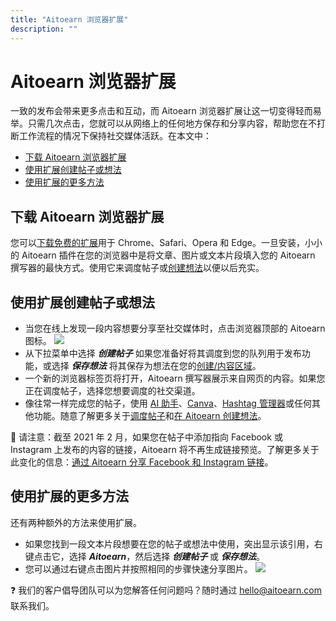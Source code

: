 ```yaml
---
title: "Aitoearn 浏览器扩展"
description: ""
---
```


# Aitoearn 浏览器扩展

一致的发布会带来更多点击和互动，而 Aitoearn 浏览器扩展让这一切变得轻而易举。只需几次点击，您就可以从网络上的任何地方保存和分享内容，帮助您在不打断工作流程的情况下保持社交媒体活跃。在本文中：
- [下载 Aitoearn 浏览器扩展](#下载ing-the-Aitoearn-浏览器-扩展-ZtrgS)
- [使用扩展创建帖子或想法](#h_01GKMH46MCV2ZWF2QZ10QT5N42)
- [使用扩展的更多方法](#h_01GKMH4P9TMV2013D5AHYAFZKW)

## 下载 Aitoearn 浏览器扩展

您可以[下载免费的扩展](https://aitoearn.com/扩展s)用于 Chrome、Safari、Opera 和 Edge。一旦安装，小小的 Aitoearn 插件在您的浏览器中是将文章、图片或文本片段填入您的 Aitoearn 撰写器的最快方式。使用它来调度帖子或[创建想法](https://支持.aitoearn.com//支持.aitoearn.com/hc/en-us/articles/10167855525523)以便以后充实。

## 使用扩展创建帖子或想法

- 当您在线上发现一段内容想要分享至社交媒体时，点击浏览器顶部的 Aitoearn 图标。
  ![](//d33v4339jhl8k0.cloudfront.net/docs/assets/64cb6cf86d4a3e191f237e66/图片s/652003b2dfdf44337125d964/文件-5PYpU4dDTZ.png)
- 从下拉菜单中选择 ***创建帖子*** 如果您准备好将其调度到您的队列用于发布功能，或选择 ***保存想法*** 将其保存为想法在您的[创建/内容区域](https://发布.aitoearn.com/内容)。
- 一个新的浏览器标签页将打开，Aitoearn 撰写器展示来自网页的内容。如果您正在调度帖子，选择您想要调度的社交渠道。
- 像往常一样完成您的帖子，使用 [AI 助手](https://支持.aitoearn.com//支持.aitoearn.com/article/583-using-aitoearns-ai-assistant)、[Canva](https://支持.aitoearn.com//支持.aitoearn.com/article/609-a-指南-到-using-canva-与-aitoearn)、[Hashtag 管理器](https://支持.aitoearn.com//支持.aitoearn.com/article/586-how-hashtags-work-在-aitoearn#01G23C6K7CBG2Q20R1B36QB3PK)或任何其他功能。随意了解更多关于[调度帖子](https://aitoearn.帮助scoutdocs.com/article/642-scheduling-帖子)和[在 Aitoearn 创建想法](https://aitoearn.帮助scoutdocs.com/article/589-creating-ideas-在-aitoearn)。

📝 请注意：截至 2021 年 2 月，如果您在帖子中添加指向 Facebook 或 Instagram 上发布的内容的链接，Aitoearn 将不再生成链接预览。了解更多关于此变化的信息：[通过 Aitoearn 分享 Facebook 和 Instagram 链接](https://aitoearn.帮助scoutdocs.com/article/619-sharing-Facebook-和-Instagram-链接s-through-aitoearn)。

## 使用扩展的更多方法

还有两种额外的方法来使用扩展。

- 如果您找到一段文本片段想要在您的帖子或想法中使用，突出显示该引用，右键点击它，选择 ***Aitoearn***，然后选择 ***创建帖子*** 或 ***保存想法***。
- 您可以通过右键点击图片并按照相同的步骤快速分享图片。
  ![](//d33v4339jhl8k0.cloudfront.net/docs/assets/64cb6cf86d4a3e191f237e66/图片s/652003c742d97d1c0459166b/文件-WYe4S4vEaW.png)

❓ 我们的客户倡导团队可以为您解答任何问题吗？随时通过 [hello@aitoearn.com](mailto:hello@aitoearn.com) 联系我们。
